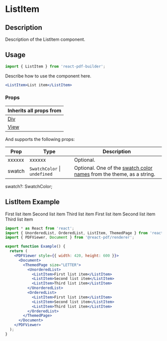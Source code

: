 

<Meta title="Documentation/Components/Lists/ListItem" />

<h1>ListItem</h1>

## Description

Description of the ListItem component.

## Usage

```jsx
import { ListItem } from 'react-pdf-builder';
```

Describe how to use the component here.

```jsx
<ListItem>List item</ListItem>
```

### Props

| Inherits all props from                                                                                      |
| ------------------------------------------------------------------------------------------------------------ |
| [Div](https://justinmahar.github.io/react-pdf-builder/?path=/docs/documentation-components-basics-div--docs) |
| [View](https://react-pdf.org/components#view)                                                                |

And supports the following props:

| Prop   | Type                             | Description                                                                                                                                                                  |
| ------ | -------------------------------- | ---------------------------------------------------------------------------------------------------------------------------------------------------------------------------- |
| xxxxxx | xxxxxx                           | Optional.                                                                                                                                                                    |
| swatch | `SwatchColor` &#124; `undefined` | Optional. One of the [swatch color names](https://justinmahar.github.io/react-pdf-builder/?path=/docs/documentation-themes--docs#swatch-colors) from the theme, as a string. |

  swatch?: SwatchColor;
  
## ListItem Example

<DocsPDF>
  <UnorderedList>
    <ListItem>First list item</ListItem>
    <ListItem>Second list item</ListItem>
    <ListItem>Third list item</ListItem>
  </UnorderedList>
  <OrderedList>
    <ListItem>First list item</ListItem>
    <ListItem>Second list item</ListItem>
    <ListItem>Third list item</ListItem>
  </OrderedList>
</DocsPDF>

```jsx
import * as React from 'react';
import { UnorderedList, OrderedList, ListItem, ThemedPage } from 'react-pdf-builder';
import { PDFViewer, Document } from '@react-pdf/renderer';

export function Example() {
  return (
    <PDFViewer style={{ width: 420, height: 600 }}>
      <Document>
        <ThemedPage size="LETTER">
          <UnorderedList>
            <ListItem>First list item</ListItem>
            <ListItem>Second list item</ListItem>
            <ListItem>Third list item</ListItem>
          </UnorderedList>
          <OrderedList>
            <ListItem>First list item</ListItem>
            <ListItem>Second list item</ListItem>
            <ListItem>Third list item</ListItem>
          </OrderedList>
        </ThemedPage>
      </Document>
    </PDFViewer>
  );
}
```
